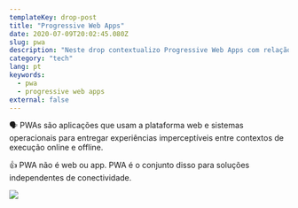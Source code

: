 ```yaml
---
templateKey: drop-post
title: "Progressive Web Apps"
date: 2020-07-09T20:02:45.080Z
slug: pwa
description: "Neste drop contextualizo Progressive Web Apps com relação ao seu propósito de utilização."
category: "tech"
lang: pt
keywords:
  - pwa
  - progressive web apps
external: false
---
```



<Drop>

🗣 PWAs são aplicações que usam a plataforma web e sistemas operacionais para entregar experiências imperceptíveis entre contextos de execução online e offline.

👍 PWA não é web ou app. PWA é o conjunto disso para soluções independentes de conectividade.

![](https://pbs.twimg.com/media/Ecfx4VCWsAALwS3?format=jpg&name=900x900)

</Drop>
